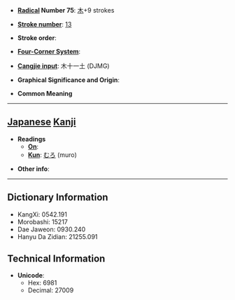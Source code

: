 * '''[[Wiktionary:Chinese radical index| Radical]] Number 75''': [[Wiktionary:Chinese radical index 木|木]]+9 strokes

* '''[[Wiktionary:Chinese total strokes index|Stroke number]]''': [[Wiktionary:Chinese total strokes index 13|13]]

* '''Stroke order''': 

* '''[[Wiktionary:Chinese four corner index|Four-Corner System]]''': 

* '''[[Wiktionary:Chinese Cangjie index|Cangjie input]]''': 木十一土 (DJMG)

* '''Graphical Significance and Origin''': 

* '''Common Meaning'''

----

== [[Japanese]] [[Kanji]] ==

* '''Readings'''
** '''[[On]]''': 
** '''[[Kun]]''': [[むろ]] (muro)

* '''Other info''':  

----

== Dictionary Information ==

* KangXi: 0542.191
* Morobashi: 15217
* Dae Jaweon: 0930.240
* Hanyu Da Zidian: 21255.091

== Technical Information ==

* '''Unicode''':
** Hex: 6981
** Decimal: 27009